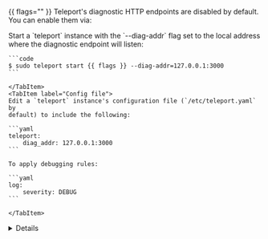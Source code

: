 {{ flags="" }}
Teleport's diagnostic HTTP endpoints are disabled by default. You can enable
them via:

<Tabs>
    <TabItem label="Command line">
    Start a `teleport` instance with the `--diag-addr` flag set to the local
    address where the diagnostic endpoint will listen:

    ```code
    $ sudo teleport start {{ flags }} --diag-addr=127.0.0.1:3000
    ```

    </TabItem>
    <TabItem label="Config file">
    Edit a `teleport` instance's configuration file (`/etc/teleport.yaml` by
    default) to include the following:

    ```yaml
    teleport:
        diag_addr: 127.0.0.1:3000
    ```

    To apply debugging rules:

    ```yaml
    log:
        severity: DEBUG
    ```

    </TabItem>
</Tabs>

<Details
    title="Ensure you can connect to the diagnostic endpoint"
    opened={false}
>

    Verify that Teleport is now serving the diagnostics endpoint:

    ```code
    $ curl http://127.0.0.1:3000/metrics
    ```
</Details>
